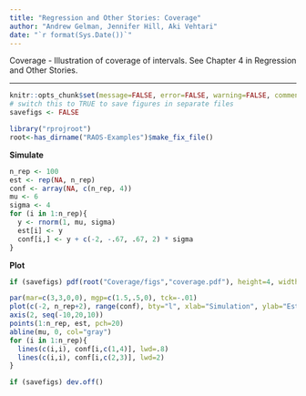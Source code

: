 ```yaml
---
title: "Regression and Other Stories: Coverage"
author: "Andrew Gelman, Jennifer Hill, Aki Vehtari"
date: "`r format(Sys.Date())`"
---
```

Coverage - Illustration of coverage of intervals. See Chapter 4 in
Regression and Other Stories.

-------------


```r
knitr::opts_chunk$set(message=FALSE, error=FALSE, warning=FALSE, comment=NA)
# switch this to TRUE to save figures in separate files
savefigs <- FALSE

```
```r
library("rprojroot")
root<-has_dirname("RAOS-Examples")$make_fix_file()
```

**Simulate**

```r
n_rep <- 100
est <- rep(NA, n_rep)
conf <- array(NA, c(n_rep, 4))
mu <- 6
sigma <- 4
for (i in 1:n_rep){
  y <- rnorm(1, mu, sigma)
  est[i] <- y
  conf[i,] <- y + c(-2, -.67, .67, 2) * sigma
}
```

**Plot**

```r
if (savefigs) pdf(root("Coverage/figs","coverage.pdf"), height=4, width=8)
```
```r
par(mar=c(3,3,0,0), mgp=c(1.5,.5,0), tck=-.01)
plot(c(-2, n_rep+2), range(conf), bty="l", xlab="Simulation", ylab="Estimate, 50%, and 95% confidence interval", xaxs="i", yaxt="n", type="n")
axis(2, seq(-10,20,10))
points(1:n_rep, est, pch=20)
abline(mu, 0, col="gray")
for (i in 1:n_rep){
  lines(c(i,i), conf[i,c(1,4)], lwd=.8)
  lines(c(i,i), conf[i,c(2,3)], lwd=2)
}
```
```r
if (savefigs) dev.off()
```

